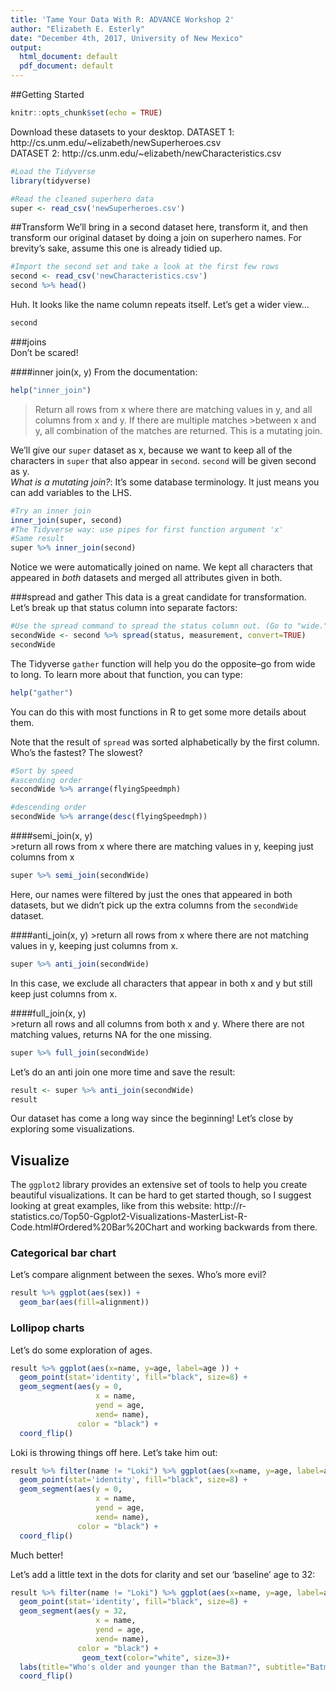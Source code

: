 ```yaml
---
title: 'Tame Your Data With R: ADVANCE Workshop 2'
author: "Elizabeth E. Esterly"
date: "December 4th, 2017, University of New Mexico"
output:
  html_document: default
  pdf_document: default
---
```

##Getting Started
```r
knitr::opts_chunk$set(echo = TRUE)
```
Download these datasets to your desktop.
DATASET 1: http://cs.unm.edu/~elizabeth/newSuperheroes.csv  
DATASET 2: http://cs.unm.edu/~elizabeth/newCharacteristics.csv  

```r
#Load the Tidyverse
library(tidyverse)
```
```r
#Read the cleaned superhero data
super <- read_csv('newSuperheroes.csv') 
```


##Transform
We'll bring in a second dataset here, transform it, and then transform our original dataset by doing a join on superhero names. For brevity's sake, assume this one is already tidied up. 
```r
#Import the second set and take a look at the first few rows
second <- read_csv('newCharacteristics.csv')
second %>% head()
```
Huh. It looks like the name column repeats itself. Let's get a wider view...
```r
second
```

###joins  
Don't be scared!  

####inner join(x, y)
From the documentation:
```r
help("inner_join")
```
>Return all rows from x where there are matching values in y, and all columns from x and y. If there are multiple matches >between x and y, all combination of the matches are returned. This is a mutating join.

We'll give our `super` dataset as x, because we want to keep all of the characters in `super` that also appear in `second`. `second` will be given second as y.  
*What is a mutating join?*: It's some database terminology. It just means you can add variables to the LHS.
```r
#Try an inner join
inner_join(super, second)
#The Tidyverse way: use pipes for first function argument 'x'
#Same result
super %>% inner_join(second)
```
Notice we were automatically joined on name. We kept all characters that appeared in *both* datasets and merged all attributes given in both.

###spread and gather
This data is a great candidate for transformation. Let's break up that status column into separate factors:
```r
#Use the spread command to spread the status column out. (Go to "wide.")
secondWide <- second %>% spread(status, measurement, convert=TRUE)
secondWide
```

The Tidyverse `gather` function will help you do the opposite--go from wide to long. To learn more about that function, you can type:
```r
help("gather")
```
You can do this with most functions in R to get some more details about them.

Note that the result of `spread` was sorted alphabetically by the first column.
Who's the fastest? The slowest?
```r
#Sort by speed
#ascending order
secondWide %>% arrange(flyingSpeedmph)

#descending order
secondWide %>% arrange(desc(flyingSpeedmph))

```
####semi_join(x, y)  
>return all rows from x where there are matching values in y, keeping just columns from x
```r
super %>% semi_join(secondWide)
```
Here, our names were filtered by just the ones that appeared in both datasets, but we didn't pick up the extra columns from the `secondWide` dataset.

####anti_join(x, y)
>return all rows from x where there are not matching values in y, keeping just columns from x.
```r
super %>% anti_join(secondWide)
```
In this case, we exclude all characters that appear in both x and y but still keep just columns from x.  

####full_join(x, y)  
>return all rows and all columns from both x and y. Where there are not matching values, returns NA for the one missing.
```r
super %>% full_join(secondWide)
```
Let's do an anti join one more time and save the result:
```r
result <- super %>% anti_join(secondWide)
result
```
Our dataset has come a long way since the beginning! Let's close by exploring some visualizations.


## Visualize

The `ggplot2` library provides an extensive set of tools to help you create beautiful visualizations. It can be hard to get started though, so I suggest looking at great examples, like from this website:
http://r-statistics.co/Top50-Ggplot2-Visualizations-MasterList-R-Code.html#Ordered%20Bar%20Chart
and working backwards from there.  

### Categorical bar chart
Let's compare alignment between the sexes.
Who's more evil?
 
```r
result %>% ggplot(aes(sex)) +
  geom_bar(aes(fill=alignment)) 
```

### Lollipop charts
Let's do some exploration of ages.
```r
result %>% ggplot(aes(x=name, y=age, label=age )) + 
  geom_point(stat='identity', fill="black", size=8) +
  geom_segment(aes(y = 0, 
                   x = name, 
                   yend = age, 
                   xend= name), 
               color = "black") +
  coord_flip()
```
Loki is throwing things off here. Let's take him out:  
```r
result %>% filter(name != "Loki") %>% ggplot(aes(x=name, y=age, label=age )) + 
  geom_point(stat='identity', fill="black", size=8) +
  geom_segment(aes(y = 0, 
                   x = name, 
                   yend = age, 
                   xend= name), 
               color = "black") +
  coord_flip()
```
Much better!

Let's add a little text in the dots for clarity and set our 'baseline' age to 32:
```r
result %>% filter(name != "Loki") %>% ggplot(aes(x=name, y=age, label=age )) + 
  geom_point(stat='identity', fill="black", size=8) +
  geom_segment(aes(y = 32, 
                   x = name, 
                   yend = age, 
                   xend= name), 
               color = "black") +
                geom_text(color="white", size=3)+
  labs(title="Who's older and younger than the Batman?", subtitle="Batman is 32")+
  coord_flip()
```
